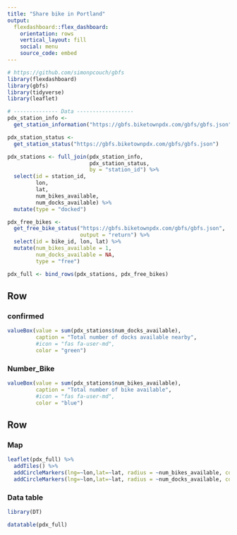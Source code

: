 ```yaml
---
title: "Share bike in Portland"
output: 
  flexdashboard::flex_dashboard:
    orientation: rows
    vertical_layout: fill
    social: menu
    source_code: embed
---
```


```r
# https://github.com/simonpcouch/gbfs
library(flexdashboard)
library(gbfs)
library(tidyverse)
library(leaflet)

# -------------- Data ------------------
pdx_station_info <- 
  get_station_information("https://gbfs.biketownpdx.com/gbfs/gbfs.json")

pdx_station_status <- 
  get_station_status("https://gbfs.biketownpdx.com/gbfs/gbfs.json")

pdx_stations <- full_join(pdx_station_info, 
                          pdx_station_status, 
                          by = "station_id") %>%
  select(id = station_id, 
         lon, 
         lat, 
         num_bikes_available, 
         num_docks_available) %>%
  mutate(type = "docked")

pdx_free_bikes <- 
  get_free_bike_status("https://gbfs.biketownpdx.com/gbfs/gbfs.json", 
                       output = "return") %>%
  select(id = bike_id, lon, lat) %>%
  mutate(num_bikes_available = 1,
         num_docks_available = NA,
         type = "free")

pdx_full <- bind_rows(pdx_stations, pdx_free_bikes)


```


Row
-----------------------------------------------------------------------

### confirmed {.value-box}

```r

valueBox(value = sum(pdx_stations$num_docks_available), 
         caption = "Total number of docks available nearby", 
         #icon = "fas fa-user-md", 
         color = "green")
```

### Number_Bike {.value-box}

```r

valueBox(value = sum(pdx_stations$num_bikes_available), 
         caption = "Total number of bike available", 
         #icon = "fas fa-user-md", 
         color = "blue")
```





Row {.tabset}
-----------------------------------------------------------------------

### Map


```r
leaflet(pdx_full) %>% 
  addTiles() %>% 
  addCircleMarkers(lng=~lon,lat=~lat, radius = ~num_bikes_available, color="blue", weight=2) %>% 
  addCircleMarkers(lng=~lon,lat=~lat, radius = ~num_docks_available, color="red", weight=2)
```

### Data table

```r
library(DT)

datatable(pdx_full)
```


